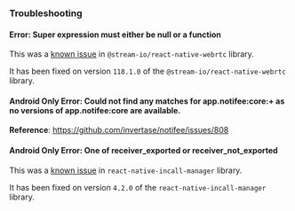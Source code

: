 <!-- vale off -->

### Troubleshooting

#### Error: Super expression must either be null or a function

This was a [known issue](https://github.com/react-native-webrtc/react-native-webrtc/issues/1503) in `@stream-io/react-native-webrtc` library.

It has been fixed on version `118.1.0` of the `@stream-io/react-native-webrtc` library.

#### Android Only Error: Could not find any matches for app.notifee:core:+ as no versions of app.notifee:core are available.

<NotifeeWorkaround isExpo={props.isExpo} />

**Reference**: https://github.com/invertase/notifee/issues/808

#### Android Only Error: One of receiver_exported or receiver_not_exported

This was a [known issue](https://github.com/react-native-webrtc/react-native-incall-manager/issues/235)  in `react-native-incall-manager` library.

It has been fixed on version `4.2.0` of the `react-native-incall-manager` library.